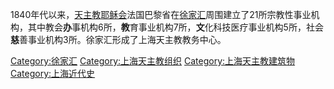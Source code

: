 1840年代以来，[[天主教|天主教]][[耶稣会|耶稣会]]法国巴黎省在[[徐家汇|徐家汇]]周围建立了21所宗教性事业机构，其中教会'''办'''事机构6所，'''教'''育事业机构7所，'''文'''化科技医疗事业机构5所，社会'''慈'''善事业机构3所。徐家汇形成了上海天主教教务中心。

[[Category:徐家汇|Category:徐家汇]]
[[Category:上海天主教组织|Category:上海天主教组织]]
[[Category:上海天主教建筑物|Category:上海天主教建筑物]]
[[Category:上海近代史|Category:上海近代史]]